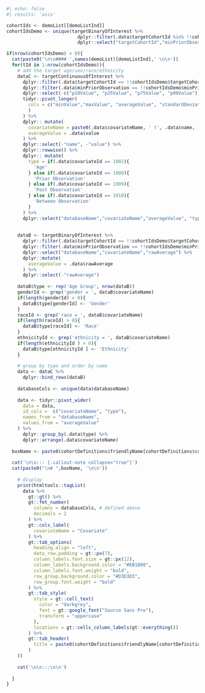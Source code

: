 ```r
#| echo: false
#| results: 'asis'

cohortIds <- demoList[[demoListInd]]
cohortIdsDemo <- unique(targetBinaryOfInterest %>% 
                          dplyr::filter(.data$targetCohortId %in% !!cohortIds) %>%
                          dplyr::select("targetCohortId","minPriorObservation"))

if(nrow(cohortIdsDemo) > 0){
  cat(paste0('\n\n#### ',names(demoList)[demoListInd],' \n\n'))
  for(tId in 1:nrow(cohortIdsDemo)){
    # add the target age/sex/race/ethnicity
    dataC <- targetContinuousOfInterest %>% 
      dplyr::filter(.data$targetCohortId == !!cohortIdsDemo$targetCohortId[tId]) %>%
      dplyr::filter(.data$minPriorObservation == !!cohortIdsDemo$minPriorObservation[tId]) %>%
      dplyr::select(-c("p10Value", "p25Value", "p75Value", "p90Value")) %>%
      tidyr::pivot_longer(
        cols = c("minValue","maxValue", "averageValue", "standardDeviation", "medianValue",
        )
      ) %>%
      dplyr:: mutate(
        covariateName = paste0(.data$covariateName, ' (', .data$name, ')'),
        averageValue = .data$value
      ) %>%
      dplyr::select(-"name", -"value") %>%
      dplyr::rowwise() %>%
      dplyr:: mutate(
        type = if(.data$covariateId == 1002){
          'Age'
        } else if(.data$covariateId == 1008){
          'Prior Observation'
        } else if(.data$covariateId == 1009){
          'Post Observation'
        } else if(.data$covariateId == 1010){
          'Between Observation'
        }
      ) %>%
      dplyr::select("databaseName","covariateName","averageValue", "type") 
    
    
    dataB <- targetBinaryOfInterest %>% 
      dplyr::filter(.data$targetCohortId == !!cohortIdsDemo$targetCohortId[tId]) %>%
      dplyr::filter(.data$minPriorObservation == !!cohortIdsDemo$minPriorObservation[tId]) %>%
      dplyr::select("databaseName","covariateName","rawAverage") %>%
      dplyr::mutate(
        averageValue = .data$rawAverage
      ) %>%
      dplyr::select(-"rawAverage")  
    
    dataB$type <- rep('Age Group', nrow(dataB))
    genderId <- grep('gender = ', dataB$covariateName)
    if(length(genderId) > 0){
      dataB$type[genderId] <- 'Gender'
    }
    raceId <- grep('race = ', dataB$covariateName)
    if(length(raceId) > 0){
      dataB$type[raceId] <- 'Race'
    }
    ethnicityId <- grep('ethnicity = ', dataB$covariateName)
    if(length(ethnicityId ) > 0){
      dataB$type[ethnicityId ] <- 'Ethnicity'
    }
    
    # group by type and order by name
    data <- dataC %>%
      dplyr::bind_rows(dataB) 
    
    databaseCols <- unique(data$databaseName)
    
    data <- tidyr::pivot_wider(
      data = data,
      id_cols =  c("covariateName", "type"),
      names_from = "databaseName", 
      values_from = "averageValue"
    ) %>%
      dplyr::group_by(.data$type) %>%
      dplyr::arrange(.data$covariateName)
    
  boxName <- paste0(cohortDefinitions$friendlyName[cohortDefinitions$cohortDefinitionId == cohortIdsDemo$targetCohortId[tId]], ' - ' , cohortDefinitions$subsetText[cohortDefinitions$cohortDefinitionId == cohortIdsDemo$targetCohortId[tId]], ' with min prior obs ', cohortIdsDemo$minPriorObservation[tId], ' days')
    
  cat('\n\n::: {.callout-note collapse="true"}')
  cat(paste0("\n# ",boxName, '\n\n'))
    
    # display
    print(htmltools::tagList(
      data %>%  
        gt::gt() %>%
        gt::fmt_number(
          columns = databaseCols, # defined above 
          decimals = 2
        ) %>%
        gt::cols_label(
          covariateName = "Covariate"
        ) %>%
        gt::tab_options(
          heading.align = "left",
          data_row.padding = gt::px(7),
          column_labels.font.size = gt::px(12),
          column_labels.background.color = "#EB1800",
          column_labels.font.weight = "bold",
          row_group.background.color = "#D3D3D3",
          row_group.font.weight = "bold"
        ) %>%
        gt::tab_style(
          style = gt::cell_text(
            color = "darkgrey",
            font = gt::google_font("Source Sans Pro"),
            transform = "uppercase"
          ),
          locations = gt::cells_column_labels(gt::everything())
        ) %>%
        gt::tab_header(
          title = paste0(cohortDefinitions$friendlyName[cohortDefinitions$cohortDefinitionId == cohortIdsDemo$targetCohortId[tId]], ' - ' , cohortDefinitions$subsetText[cohortDefinitions$cohortDefinitionId == cohortIdsDemo$targetCohortId[tId]], ' with min prior obs ', cohortIdsDemo$minPriorObservation[tId], ' days')
        )
    ))
    
    cat('\n\n:::\n\n')
    
  }
}

```

